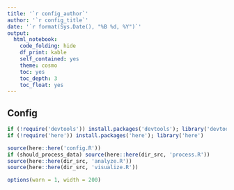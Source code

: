```yaml
---
title: '`r config_author`'
author: '`r config_title`'
date: '`r format(Sys.Date(), "%B %d, %Y")`'
output:
  html_notebook:
    code_folding: hide
    df_print: kable
    self_contained: yes
    theme: cosmo
    toc: yes
    toc_depth: 3
    toc_float: yes
---
```


## Config
```r

if (!require('devtools')) install.packages('devtools'); library('devtools')
if (!require('here')) install.packages('here'); library('here')

source(here::here('config.R'))
if (should_process_data) source(here::here(dir_src, 'process.R'))
source(here::here(dir_src, 'analyze.R'))
source(here::here(dir_src, 'visualize.R'))

options(warn = 1, width = 200)

```
